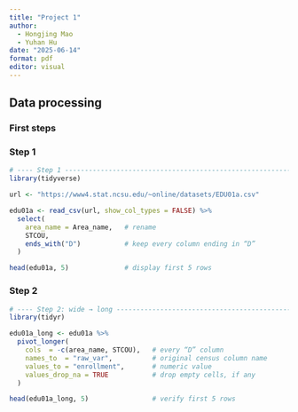 ```yaml
---
title: "Project 1"
author: 
  - Hongjing Mao
  - Yuhan Hu
date: "2025-06-14"
format: pdf
editor: visual
---
```


## Data processing

### First steps

### Step 1

```r
# ---- Step 1 ---------------------------------------------------------------
library(tidyverse)

url <- "https://www4.stat.ncsu.edu/~online/datasets/EDU01a.csv"

edu01a <- read_csv(url, show_col_types = FALSE) %>% 
  select(
    area_name = Area_name,   # rename
    STCOU,
    ends_with("D")           # keep every column ending in “D”
  )

head(edu01a, 5)              # display first 5 rows
```

### Step 2

```r
# ---- Step 2: wide → long --------------------------------------------------
library(tidyr)

edu01a_long <- edu01a %>% 
  pivot_longer(
    cols  = -c(area_name, STCOU),   # every “D” column
    names_to  = "raw_var",          # original census column name
    values_to = "enrollment",       # numeric value
    values_drop_na = TRUE           # drop empty cells, if any
  )

head(edu01a_long, 5)                # verify first 5 rows
```
